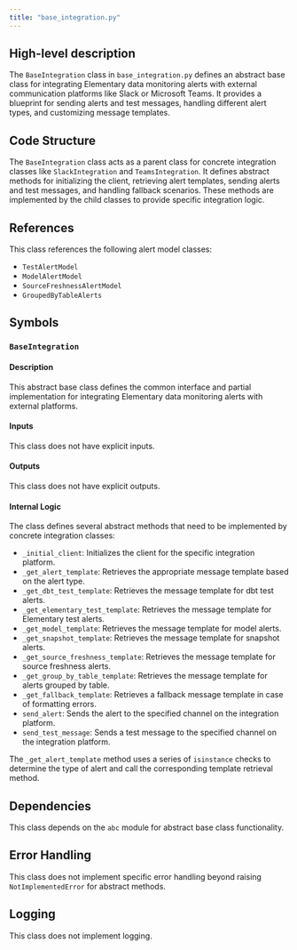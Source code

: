 ```yaml
---
title: "base_integration.py"
---
```


## High-level description
The `BaseIntegration` class in `base_integration.py` defines an abstract base class for integrating Elementary data monitoring alerts with external communication platforms like Slack or Microsoft Teams. It provides a blueprint for sending alerts and test messages, handling different alert types, and customizing message templates.

## Code Structure
The `BaseIntegration` class acts as a parent class for concrete integration classes like `SlackIntegration` and `TeamsIntegration`. It defines abstract methods for initializing the client, retrieving alert templates, sending alerts and test messages, and handling fallback scenarios. These methods are implemented by the child classes to provide specific integration logic.

## References
This class references the following alert model classes:
- `TestAlertModel`
- `ModelAlertModel`
- `SourceFreshnessAlertModel`
- `GroupedByTableAlerts`

## Symbols
### `BaseIntegration`
#### Description
This abstract base class defines the common interface and partial implementation for integrating Elementary data monitoring alerts with external platforms.

#### Inputs
This class does not have explicit inputs.

#### Outputs
This class does not have explicit outputs.

#### Internal Logic
The class defines several abstract methods that need to be implemented by concrete integration classes:
- `_initial_client`: Initializes the client for the specific integration platform.
- `_get_alert_template`: Retrieves the appropriate message template based on the alert type.
- `_get_dbt_test_template`: Retrieves the message template for dbt test alerts.
- `_get_elementary_test_template`: Retrieves the message template for Elementary test alerts.
- `_get_model_template`: Retrieves the message template for model alerts.
- `_get_snapshot_template`: Retrieves the message template for snapshot alerts.
- `_get_source_freshness_template`: Retrieves the message template for source freshness alerts.
- `_get_group_by_table_template`: Retrieves the message template for alerts grouped by table.
- `_get_fallback_template`: Retrieves a fallback message template in case of formatting errors.
- `send_alert`: Sends the alert to the specified channel on the integration platform.
- `send_test_message`: Sends a test message to the specified channel on the integration platform.

The `_get_alert_template` method uses a series of `isinstance` checks to determine the type of alert and call the corresponding template retrieval method.

## Dependencies
This class depends on the `abc` module for abstract base class functionality.

## Error Handling
This class does not implement specific error handling beyond raising `NotImplementedError` for abstract methods.

## Logging
This class does not implement logging.
